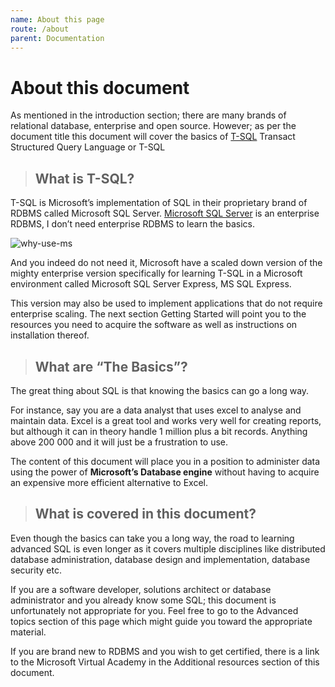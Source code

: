 ```yaml
---
name: About this page
route: /about
parent: Documentation
---
```



# About this document

As mentioned in the introduction section; there are many brands of relational database, enterprise and open source. However; as per the document title this document will cover the basics of [T-SQL](https://docs.microsoft.com/en-us/sql/t-sql/language-reference?view=sql-server-2017) Transact Structured Query Language or T-SQL


<style jsx="true">{`
    #what-is-t-sql, #what-are-the-basics, #what-is-covered-in-this-document, #why-t-sql{
        margin: 0 0 0 15px;
    } 
    [alt="why-use-ms"]{
        position: relative;
        width: 100%;
        height: auto;
    }  
`}</style>

> ## What is T-SQL?

T-SQL is Microsoft’s implementation of SQL in their proprietary brand of RDBMS called Microsoft SQL Server. [Microsoft SQL Server](https://docs.microsoft.com/en-us/sql/database-engine/install-windows/installation-for-sql-server?view=sql-server-2017) is an enterprise RDBMS, I don’t need enterprise RDBMS to learn the basics.

![why-use-ms](https://cdn-learnsql.c1i44.now.sh/pg3/_pg3-whyms.png)

And you indeed do not need it, Microsoft have a scaled down version of the mighty enterprise version specifically for learning T-SQL in a Microsoft environment called Microsoft SQL Server Express, MS SQL Express.

This version may also be used to implement applications that do not require enterprise scaling. The next section Getting Started will point you to the resources you need to acquire the software as well as instructions on installation thereof.

> ## What are “The Basics”?

The great thing about SQL is that knowing the basics can go a long way.

For instance, say you are a data analyst that uses excel to analyse and maintain data. Excel is a great tool and works very well for creating reports, but although it can in theory handle 1 million plus a bit records. Anything above 200 000 and it will just be a frustration to use.

The content of this document will place you in a position to administer data using the power of **Microsoft’s Database engine** without having to acquire an expensive more efficient alternative to Excel.

> ## What is covered in this document?

Even though the basics can take you a long way, the road to learning advanced SQL is even longer as it covers multiple disciplines like distributed database administration, database design and implementation, database security etc.

If you are a software developer, solutions architect or database administrator and you already know some SQL; this document is unfortunately not appropriate for you. Feel free to go to the Advanced topics section of this page which might guide you toward the appropriate material.

If you are brand new to RDBMS and you wish to get certified, there is a link to the Microsoft Virtual Academy in the Additional resources section of this document.

